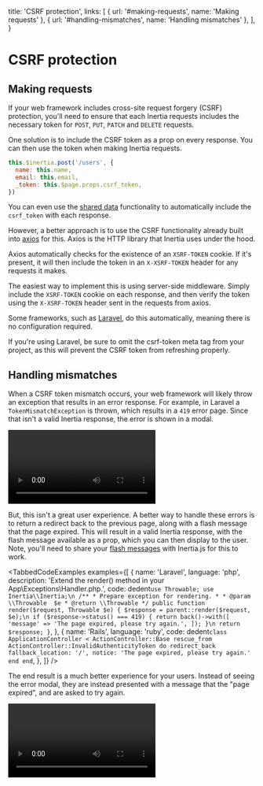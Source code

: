 
  title: 'CSRF protection',
  links: [
    { url: '#making-requests', name: 'Making requests' },
    { url: '#handling-mismatches', name: 'Handling mismatches' },
  ],
}

# CSRF protection

## Making requests

If your web framework includes cross-site request forgery (CSRF) protection, you'll need to ensure that each Inertia requests includes the necessary token for `POST`, `PUT`, `PATCH` and `DELETE` requests.

One solution is to include the CSRF token as a prop on every response. You can then use the token when making Inertia requests.

```js
this.$inertia.post('/users', {
  name: this.name,
  email: this.email,
  _token: this.$page.props.csrf_token,
})
```

You can even use the <a href="/shared-data">shared data</a> functionality to automatically include the `csrf_token` with each response.

However, a better approach is to use the CSRF functionality already built into [axios](https://github.com/axios/axios) for this. Axios is the HTTP library that Inertia uses under the hood.

Axios automatically checks for the existence of an `XSRF-TOKEN` cookie. If it's present, it will then include the token in an `X-XSRF-TOKEN` header for any requests it makes.

The easiest way to implement this is using server-side middleware. Simply include the `XSRF-TOKEN` cookie on each response, and then verify the token using the `X-XSRF-TOKEN` header sent in the requests from axios.

Some frameworks, such as [Laravel](https://github.com/laravel/framework/blob/5.8/src/Illuminate/Foundation/Http/Middleware/VerifyCsrfToken.php#L176-L188), do this automatically, meaning there is no configuration required.

<Notice>
  If you're using Laravel, be sure to omit the <inlineCode class="bg-gray-600">csrf-token</inlineCode> meta tag from
  your project, as this will prevent the CSRF token from refreshing properly.
</Notice>

## Handling mismatches

When a CSRF token mismatch occurs, your web framework will likely throw an exception that results in an error response. For example, in Laravel a `TokenMismatchException` is thrown, which results in a `419` error page. Since that isn't a valid Inertia response, the error is shown in a modal.

<video controls>
  <source src="/mp4/csrf-mismatch-modal.mp4" type="video/mp4" />
</video>

But, this isn't a great user experience. A better way to handle these errors is to return a redirect back to the previous page, along with a flash message that the page expired. This will result in a valid Inertia response, with the flash message available as a prop, which you can then display to the user. Note, you'll need to share your [flash messages](/shared-data#flash-messages) with Inertia.js for this to work.

<TabbedCodeExamples
  examples={[
    {
      name: 'Laravel',
      language: 'php',
      description: 'Extend the render() method in your App\\Exceptions\\Handler.php.',
      code: dedent`
        use Throwable;
        use Inertia\\Inertia;\n
        /**
         * Prepare exception for rendering.
         *
         * @param  \\Throwable  $e
         * @return \\Throwable
         */
        public function render($request, Throwable $e)
        {
            $response = parent::render($request, $e);\n
            if ($response->status() === 419) {
                return back()->with([
                    'message' => 'The page expired, please try again.',
                ]);
            }\n
            return $response;
        }
      `,
    },
    {
      name: 'Rails',
      language: 'ruby',
      code: dedent`
        class ApplicationController < ActionController::Base
          rescue_from ActionController::InvalidAuthenticityToken do
            redirect_back fallback_location: '/', notice: 'The page expired, please try again.'
          end
        end
      `,
    },
  ]}
/>

The end result is a much better experience for your users. Instead of seeing the error modal, they are instead presented with a message that the "page expired", and are asked to try again.

<video controls>
  <source src="/mp4/csrf-mismatch-warning.mp4" type="video/mp4" />
</video>
